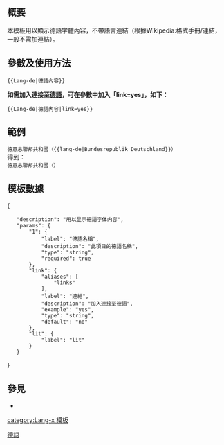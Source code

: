 <noinclude>{{Documentation subpage}}</noinclude>
<!-- 在本行下編輯模板說明 -->
== 概要 ==
本模板用以顯示德語字體內容，不帶語言連結（根據Wikipedia:格式手冊/連結，一般不需加連結）。
== 參數及使用方法 ==
<code><nowiki>{{Lang-de|德語內容}}</nowiki></code> {{Lang-de|德語內容}}

'''如需加入連接至[[德語]]，可在參數中加入「<nowiki>link=yes</nowiki>」，如下：'''

<code><nowiki>{{Lang-de|德語內容|link=yes}}</nowiki></code> {{Lang-de|德語內容|link=yes}}

== 範例 ==
<code><nowiki>德意志聯邦共和國（{{lang-de|Bundesrepublik Deutschland}}）</nowiki></code><br>

得到：<br>

<code>德意志聯邦共和國（{{lang-de|Bundesrepublik Deutschland}}）</code>

== 模板數據 ==
<templatedata>
{
	"description": "用以显示德語字体内容",
	"params": {
		"1": {
			"label": "德語名稱",
			"description": "此項目的德語名稱",
			"type": "string",
			"required": true
		},
		"link": {
			"aliases": [
				"links"
			],
			"label": "連結",
			"description": "加入連接至德語",
			"example": "yes",
			"type": "string",
			"default": "no"
		},
		"lit": {
			"label": "lit"
		}
	}
}
</templatedata>

== 參見 ==
[[Category:多語言支持模板|德語]]
*{{tl|lang}}
<includeonly>{{sandbox other||
<!-- 本行下加入模板的分類 -->
}}
[[category:Lang-x 模板]]
</includeonly>